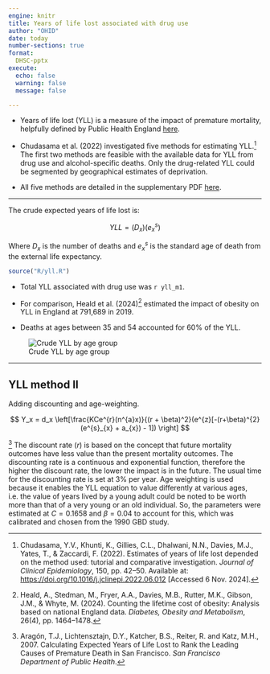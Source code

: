 ```yaml
---
engine: knitr
title: Years of life lost associated with drug use
author: "OHID"
date: today
number-sections: true
format:
  DHSC-pptx
execute:
  echo: false
  warning: false
  message: false

---
```


- Years of life lost (YLL) is a measure of the impact of premature mortality, helpfully defined by Public Health England [here](https://fingertips.phe.org.uk/static-reports/health-profile-for-england/definitions-regional.html#years-of-life-lost-yll).

- Chudasama et al. (2022) investigated five methods for estimating YLL.[^2] The first two methods are feasible with the available data for YLL from drug use and alcohol-specific deaths. Only the drug-related YLL could be segmented by geographical estimates of deprivation.

- All five methods are detailed in the supplementary PDF [here](https://ars.els-cdn.com/content/image/1-s2.0-S0895435622001639-mmc1.pdf).

---

The crude expected years of life lost is:

$$
YLL = (D_x)(e_{x}^s)
$$

Where $D_x$ is the number of deaths and $e_{x}^s$ is the standard age of death from the external life expectancy.

```r
source("R/yll.R")
```

- Total YLL associated with drug use was `r yll_m1`. 

- For comparison, Heald et al. (2024)[^3] estimated the impact of obesity on YLL in England at 791,689 in 2019.

- Deaths at ages between 35 and 54 accounted for 60% of the YLL.

![Crude YLL by age group](plots/yll_plot_age_group.png)

---
## YLL method II

Adding discounting and age-weighting. 

$$
Y_x = d_x \left[\frac{KCe^{r}(n^{a}x)}{(r + \beta)^2}(e^{z}[-(r+\beta)^{2}(e^{s}_{x} + a_{x}) - 1]) \right]
$$

[^4]
The discount rate ($r$) is based on the concept that future mortality outcomes
have less value than the present mortality outcomes. The discounting rate is a
continuous and exponential function, therefore the higher the discount rate,
the lower the impact is in the future. The usual time for the discounting rate
is set at 3% per year. Age weighting is used because it enables the YLL
equation to value differently at various ages, i.e. the value of years lived
by a young adult could be noted to be worth more than that of a very young or
an old individual. So, the parameters were estimated at $C=0.1658$ and $\beta=0.04$
to account for this, which was calibrated and chosen from the 1990 GBD
study.




[^1]: The criteria for this classification are described in `Box 2` of the `Definition` tab of the latest release of *Deaths related to drug poisoning, England and Wales*. Available [here](https://www.ons.gov.uk/peoplepopulationandcommunity/birthsdeathsandmarriages/deaths/datasets/deathsrelatedtodrugpoisoningenglandandwalesreferencetable).

[^2]: Chudasama, Y.V., Khunti, K., Gillies, C.L., Dhalwani, N.N., Davies, M.J., Yates, T., & Zaccardi, F. (2022). Estimates of years of life lost depended on the method used: tutorial and comparative investigation. *Journal of Clinical Epidemiology*, 150, pp. 42–50. Available at: [https://doi.org/10.1016/j.jclinepi.2022.06.012](https://doi.org/10.1016/j.jclinepi.2022.06.012) [Accessed 6 Nov. 2024].

[^3]: Heald, A., Stedman, M., Fryer, A.A., Davies, M.B., Rutter, M.K., Gibson, J.M., & Whyte, M. (2024). Counting the lifetime cost of obesity: Analysis based on national England data. *Diabetes, Obesity and Metabolism*, 26(4), pp. 1464–1478.

[^4]:Aragón, T.J., Lichtensztajn, D.Y., Katcher, B.S., Reiter, R. and Katz, M.H., 2007. Calculating Expected Years of Life Lost to Rank the Leading Causes of Premature Death in San Francisco. *San Francisco Department of Public Health*.
